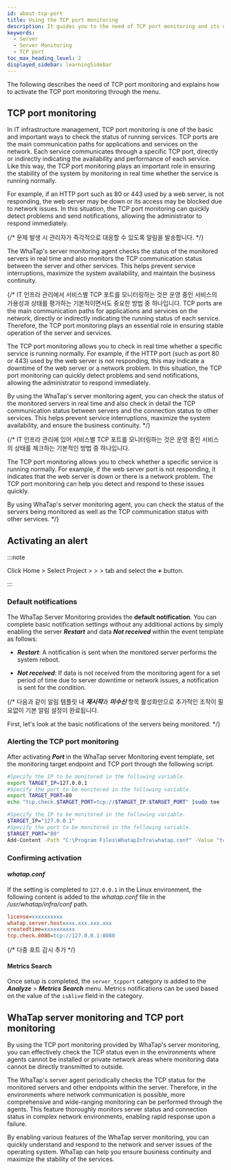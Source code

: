 ```yaml
---
id: about-tcp-port
title: Using the TCP port monitoring
description: It guides you to the need of TCP port monitoring and its use cases.
keywords:
  - Server
  - Server Monitoring
  - TCP port
toc_max_heading_level: 2
displayed_sidebar: learningSidebar
---
```


The following describes the need of TCP port monitoring and explains how to activate the TCP port monitoring through the <Cmdname sid="side_eventSetting" className="uitext" /> menu. 

## TCP port monitoring

In IT infrastructure management, TCP port monitoring is one of the basic and important ways to check the status of running services. TCP ports are the main communication paths for applications and services on the network. Each service communicates through a specific TCP port, directly or indirectly indicating the availability and performance of each service. Like this way, the TCP port monitoring plays an important role in ensuring the stability of the system by monitoring in real time whether the service is running normally.

For example, if an HTTP port such as 80 or 443 used by a web server, is not responding, the web server may be down or its access may be blocked due to network issues. In this situation, the TCP port monitoring can quickly detect problems and send notifications, allowing the administrator to respond immediately.

{/* 문제 발생 시 관리자가 즉각적으로 대응할 수 있도록 알림을 발송합니다. */}

The WhaTap's server monitoring agent checks the status of the monitored servers in real time and also monitors the TCP communication status between the server and other services. This helps prevent service interruptions, maximize the system availability, and maintain the business continuity.

{/* IT 인프라 관리에서 서비스별 TCP 포트를 모니터링하는 것은 운영 중인 서비스의 가용성과 상태를 평가하는 기본적이면서도 중요한 방법 중 하나입니다. TCP ports are the main communication paths for applications and services on the network, directly or indirectly indicating the running status of each service. Therefore, the TCP port monitoring plays an essential role in ensuring stable operation of the server and services.

The TCP port monitoring allows you to check in real time whether a specific service is running normally. For example, if the HTTP port (such as port 80 or 443) used by the web server is not responding, this may indicate a downtime of the web server or a network problem. In this situation, the TCP port monitoring can quickly detect problems and send notifications, allowing the administrator to respond immediately.

By using the WhaTap's server monitoring agent, you can check the status of the monitored servers in real time and also check in detail the TCP communication status between servers and the connection status to other services. This helps prevent service interruptions, maximize the system availability, and ensure the business continuity. */}

{/* IT 인프라 관리에 있어 서비스별 TCP 포트를 모니터링하는 것은 운영 중인 서비스의 상태를 체크하는 기본적인 방법 중 하나입니다.

The TCP port monitoring allows you to check whether a specific service is running normally. For example, if the web server port is not responding, it indicates that the web server is down or there is a network problem. The TCP port monitoring can help you detect and respond to these issues quickly.

By using WhaTap's server monitoring agent, you can check the status of the servers being monitored as well as the TCP communication status with other services.  */}

## Activating an alert

:::note 

Click Home &gt; Select Project &gt; <Cmdname sid="side_event" className="uitext" /> &gt; <Cmdname sid="side_eventSetting" className="uitext" /> &gt; <Cmdname sid="server" className="uitext" /> tab and select the ***+*** <Cmdname sid="add_alert_setting" className="uitext" /> button.

:::

<ImgLang img='best-p/about-server-adf-tcp-port.png' desc='Set up tcp port monitoring notifications' />

### Default notifications

The WhaTap Server Monitoring provides the **default notification**. You can complete basic notification settings without any additional actions by simply enabling the server ***Restart*** and data ***Not received*** within the event template as follows:

- ***Restart***: A notification is sent when the monitored server performs the system reboot.

- ***Not received***: If data is not received from the monitoring agent for a set period of time due to server downtime or network issues, a notification is sent for the condition.

{/* 다음과 같이 알림 템플릿 내 ***재시작***과 ***미수신*** 항목 활성화만으로 추가적인 조작이 필요없이 기본 알림 설정이 완료됩니다.

First, let's look at the basic notifications of the servers being monitored.  */}

### Alerting the TCP port monitoring

After activating ***Port*** in the WhaTap server Monitoring event template, set the monitoring target endpoint and TCP port through the following script. 

<Tabs groupId='server-user-script'>
<TabItem value="lxs" label="Linux Shell">

```bash title=SH
#Specify the IP to be monitored in the following variable.
export TARGET_IP=127.0.0.1
#Specify the port to be monitored in the following variable.
export TARGET_PORT=80
echo "tcp.check.$TARGET_PORT=tcp://$TARGET_IP:$TARGET_PORT" |sudo tee -a /usr/whatap/infra/conf/whatap.conf
```

</TabItem>
<TabItem value="wps" label="Windows Powershell">

```bash title=SH
#Specify the IP to be monitored in the following variable.
$TARGET_IP="127.0.0.1"
#Specify the port to be monitored in the following variable.
$TARGET_PORT="80"
Add-Content -Path "C:\Program Files\WhatapInfra\whatap.conf" -Value "tcp.check.$TARGET_PORT=tcp://$TARGET_IP:$TARGET_PORT"
```

</TabItem>
</Tabs>

### Confirming activation

#### *whatap.conf*

If the setting is completed to `127.0.0.1` in the Linux environment, the following content is added to the *whatap.conf* file in the */usr/whatap/infra/conf* path. 

```ini title='whatap.conf'
license=xxxxxxxxxx
whatap.server.host=xxx.xxx.xxx.xxx
createdtime=xxxxxxxxxx
tcp.check.8080=tcp://127.0.0.1:8080
```

{/* 다중 포트 감시 추가 */}


<TcpMulti />

#### Metrics Search

Once setup is completed, the `server_tcpport` category is added to the ***Analyze*** &gt; ***Metrics Search*** menu. Metrics notifications can be used based on the value of the `isAlive` field in the category. 

<ImgLang img='best-p/about-server-adf-tcp-port-ms.png' desc='View metrics related to tcp port monitoring notifications' />

## WhaTap server monitoring and TCP port monitoring

By using the TCP port monitoring provided by WhaTap's server monitoring, you can effectively check the TCP status even in the environments where agents cannot be installed or private network areas where monitoring data cannot be directly transmitted to outside.

<p align="center">

<ImgLang img='best-p/about-tcp-port-rs.png' desc='tcp port monitoring' />

</p>

The WhaTap's server agent periodically checks the TCP status for the monitored servers and other endpoints within the server. Therefore, in the environments where network communication is possible, more comprehensive and wide-ranging monitoring can be performed through the agents. This feature thoroughly monitors server status and connection status in complex network environments, enabling rapid response upon a failure.

By enabling various features of the WhaTap server monitoring, you can quickly understand and respond to the network and server issues of the operating system. WhaTap can help you ensure business continuity and maximize the stability of the services.
